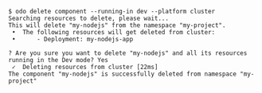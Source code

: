 ```shell
$ odo delete component --running-in dev --platform cluster
Searching resources to delete, please wait...
This will delete "my-nodejs" from the namespace "my-project".
 •  The following resources will get deleted from cluster:
 •      - Deployment: my-nodejs-app

? Are you sure you want to delete "my-nodejs" and all its resources running in the Dev mode? Yes
 ✓  Deleting resources from cluster [22ms]
The component "my-nodejs" is successfully deleted from namespace "my-project"
```
